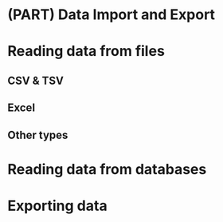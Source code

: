 # (PART) Data Import and Export {-}

# Reading data from files

## CSV & TSV

## Excel

## Other types

# Reading data from databases

# Exporting data
